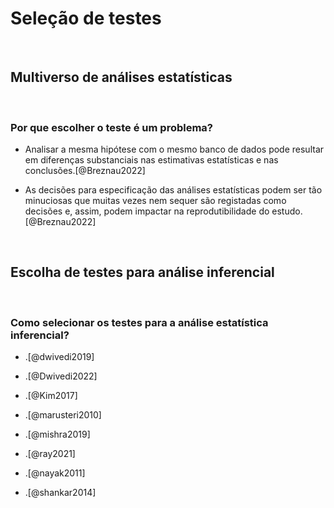 # **Seleção de testes** {#selecao-testes}

<br>

## Multiverso de análises estatísticas {#multiverso-estatistica}

<br>

### Por que escolher o teste é um problema?

-   Analisar a mesma hipótese com o mesmo banco de dados pode resultar em diferenças substanciais nas estimativas estatísticas e nas conclusões.[@Breznau2022]

- As decisões para especificação das análises estatísticas podem ser tão minuciosas que muitas vezes nem sequer são registadas como decisões e, assim, podem impactar na reprodutibilidade do estudo.[@Breznau2022]

<br>

## Escolha de testes para análise inferencial {#escolha-analise-inferencial}

<br>

### Como selecionar os testes para a análise estatística inferencial?

-   .[@dwivedi2019]

-   .[@Dwivedi2022]

-   .[@Kim2017]

-   .[@marusteri2010]

-   .[@mishra2019]

-   .[@ray2021]

-   .[@nayak2011]

-   .[@shankar2014]

<br>
